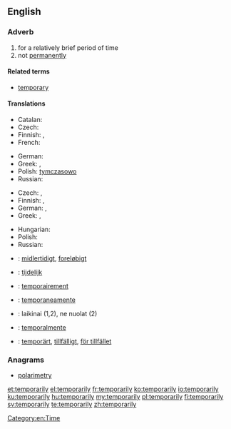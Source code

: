 ==English==

===Adverb===
{{en-adv|-}}

# for a relatively brief period of time
# not [[permanently]]

====Related terms====
* [[temporary]]

====Translations====
{{trans-top|for a relatively brief period of time}}
* Catalan: {{t-|ca|temporalment}}
* Czech: {{t+|cs|dočasně}}
* Finnish: {{t-|fi|väliaikaisesti}}, {{t-|fi|tilapäisesti}}
* French: {{t|fr|temporairement}}
{{trans-mid}}
* German: {{t|de|vorübergehend}}
* Greek: {{t+|el|προσωρινά|tr=prosoriná|sc=Grek}}, {{t+|el|πρόσκαιρα|tr=próskaira|sc=Grek}}
* Polish: [[tymczasowo]]
* Russian: {{t+|ru|временно|tr=vr'ém'enno}}
{{trans-bottom}}

{{trans-top|not permanently}}
* Czech: {{t-|cs|přechodně}}, {{t-|cs|provizorně}}
* Finnish: {{t-|fi|väliaikaisesti}}, {{t-|fi|tilapäisesti}}
* German: {{t|de|temporär}}, {{t|de|zeitweise}}
* Greek: {{t+|el|προσωρινά|tr=prosoriná|sc=Grek}}, {{t+|el|πρόσκαιρα|tr=próskaira|sc=Grek}}
{{trans-mid}}
* Hungarian: {{t-|hu|nem véglegesen}}
* Polish: {{t-|pl|prowizorycznie}}
* Russian: {{t+|ru|временно|tr=vr'ém'enno}}
{{trans-bottom}}

{{checktrans-top}}
* {{ttbc|da}}: [[midlertidigt]], [[foreløbigt]]
* {{ttbc|nl}}: [[tijdelijk]]
* {{ttbc|fr}}: [[temporairement]]
* {{ttbc|it}}: [[temporaneamente]]
{{trans-mid}}
* {{ttbc|lt}}: laikinai (1,2), ne nuolat (2)
* {{ttbc|es}}: [[temporalmente]]
* {{ttbc|sv}}: [[temporärt]], [[tillfälligt]], [[för tillfället]]
{{trans-bottom}}

===Anagrams===
* [[polarimetry#English|polarimetry]]

[[Category:en:Time]]

[[et:temporarily]]
[[el:temporarily]]
[[fr:temporarily]]
[[ko:temporarily]]
[[io:temporarily]]
[[ku:temporarily]]
[[hu:temporarily]]
[[my:temporarily]]
[[pl:temporarily]]
[[fi:temporarily]]
[[sv:temporarily]]
[[te:temporarily]]
[[zh:temporarily]]